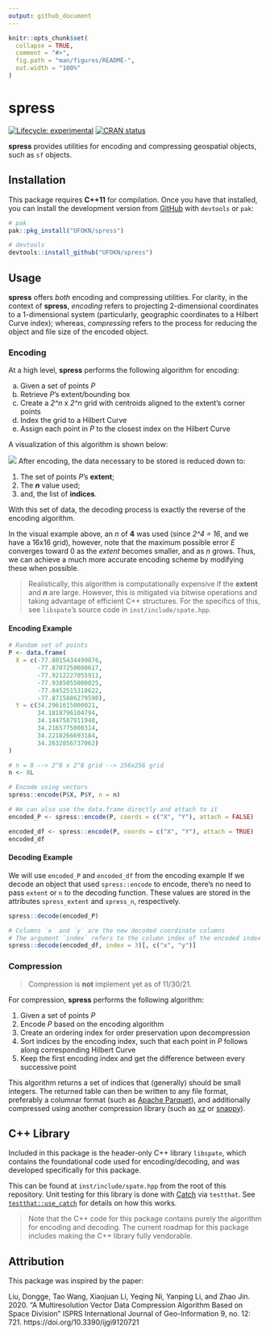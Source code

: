 ```yaml
---
output: github_document
---
```


<!-- README.md is generated from README.Rmd. Please edit that file -->

```r
knitr::opts_chunk$set(
  collapse = TRUE,
  comment = "#>",
  fig.path = "man/figures/README-",
  out.width = "100%"
)
```

# spress

<!-- badges: start -->
[![Lifecycle: experimental](https://img.shields.io/badge/lifecycle-experimental-orange.svg)](https://lifecycle.r-lib.org/articles/stages.html#experimental)
[![CRAN status](https://www.r-pkg.org/badges/version/spress)](https://CRAN.R-project.org/package=spress)
<!-- badges: end -->

**spress** provides utilities for encoding and compressing geospatial objects, such as `sf` objects.

## Installation

This package requires **C++11** for compilation. Once you have that installed,
you can install the development version from [GitHub](https://github.com/)
with `devtools` or `pak`:

``` r
# pak
pak::pkg_install("UFOKN/spress")

# devtools
devtools::install_github("UFOKN/spress")
```

## Usage

**spress** offers *both* encoding and compressing utilities. For clarity, in the context of **spress**,
*encoding* refers to projecting 2-dimensional coordinates to a 1-dimensional system
(particularly, geographic coordinates to a Hilbert Curve index); whereas, *compressing* refers to
the process for reducing the object and file size of the encoded object.

### Encoding

At a high level, **spress** performs the following algorithm for encoding:

a. Given a set of points *P*
b. Retrieve *P*'s extent/bounding box
c. Create a *2^n* x *2^n* grid with centroids aligned to the extent's corner points
d. Index the grid to a Hilbert Curve
e. Assign each point in *P* to the closest index on the Hilbert Curve

A visualization of this algorithm is shown below:

![](man/figures/process.png)
After encoding, the data necessary to be stored is reduced down to:

1. The set of points *P*'s **extent**;
2. The ***n*** value used;
3. and, the list of **indices**.

With this set of data, the decoding process is exactly the reverse of the encoding algorithm.

In the visual example above, an *n* of **4** was used (since *2^4 = 16*, and we have a 16x16 grid),
however, note that the maximum possible error *E* converges toward 0 as the *extent* becomes smaller,
and as *n* grows. Thus, we can achieve a much more accurate encoding scheme by modifying these when possible.

> Realistically, this algorithm is computationally expensive if the **extent** and ***n***
> are large. However, this is mitigated via bitwise operations and taking advantage of efficient C++ structures.
> For the specifics of this, see `libspate`'s source code in `inst/include/spate.hpp`.

#### Encoding Example

```r
# Random set of points
P <- data.frame(
  X = c(-77.8015434499876,
        -77.8707250008617,
        -77.9212227055911,
        -77.9385055000025,
        -77.8452515318622,
        -77.8715886279598),
  Y = c(34.2961615000021,
        34.1818796104794,
        34.1447587911948,
        34.2165775000314,
        34.2218266693184,
        34.2632856737062)
)

# n = 8 --> 2^8 x 2^8 grid --> 256x256 grid
n <- 8L

# Encode using vectors
spress::encode(P$X, P$Y, n = n)

# We can also use the data.frame directly and attach to it
encoded_P <- spress::encode(P, coords = c("X", "Y"), attach = FALSE)

encoded_df <- spress::encode(P, coords = c("X", "Y"), attach = TRUE)
encoded_df
```

#### Decoding Example
We will use `encoded_P` and `encoded_df` from the encoding example
If we decode an object that used `spress::encode` to encode, there's
no need to pass `extent` or `n` to the decoding function. These values
are stored in the attributes `spress_extent` and `spress_n`, respectively.
```r
spress::decode(encoded_P)

# Columns `x` and `y` are the new decoded coordinate columns
# The argument `index` refers to the column index of the encoded index values
spress::decode(encoded_df, index = 3)[, c("x", "y")]
```


### Compression

> Compression is **not** implement yet as of 11/30/21.

For compression, **spress** performs the following algorithm:

1. Given a set of points *P*
2. Encode *P* based on the encoding algorithm
3. Create an ordering index for order preservation upon decompression
4. Sort indices by the encoding index, such that each point in *P* follows along corresponding Hilbert Curve
5. Keep the first encoding index and get the difference between every successive point

This algorithm returns a set of indices that (generally) should be small integers.
The returned table can then be written to any file format, preferably a columnar format
(such as [Apache Parquet](https://parquet.apache.org/)),
and additionally compressed using another compression library
(such as [xz](https://tukaani.org/xz/) or [snappy](https://github.com/google/snappy)).

## C++ Library

Included in this package is the header-only C++ library `libspate`, which contains the foundational code used for encoding/decoding,
and was developed specifically for this package.

This can be found at `inst/include/spate.hpp` from the root of this repository.
Unit testing for this library is done with [Catch](https://github.com/catchorg/Catch2) via `testthat`.
See [`testthat::use_catch`](https://testthat.r-lib.org/reference/use_catch.html) for details on how this works.

> Note that the C++ code for this package contains purely the algorithm for encoding and decoding. The current roadmap for this package
> includes making the C++ library fully vendorable.

## Attribution

This package was inspired by the paper:

Liu, Dongge, Tao Wang, Xiaojuan Li, Yeqing Ni, Yanping Li, and Zhao Jin. 2020. "A Multiresolution Vector Data Compression Algorithm Based on Space Division" ISPRS International Journal of Geo-Information 9, no. 12: 721. https://doi.org/10.3390/ijgi9120721